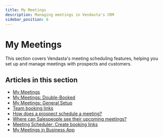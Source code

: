 ```yaml
---
title: My Meetings
description: Managing meetings in Vendasta's CRM
sidebar_position: 6
---
```


# My Meetings

This section covers Vendasta's meeting scheduling features, helping you set up and manage meetings with prospects and customers.

## Articles in this section

- [My Meetings](./my-meetings-main)
- [My Meetings: Double-Booked](my-meetings-double-booked)
- [My Meetings: General Setup](my-meetings-general-setup)
- [Team booking links](team-booking-links)
- [How does a prospect schedule a meeting?](how-does-a-prospect-schedule-a-meeting)
- [Where can Salespeople see their upcoming meetings?](where-can-salespeople-see-their-upcoming-meetings)
- [Meeting Scheduler: Create booking links](meeting-scheduler-create-booking-links)
- [My Meetings in Business App](my-meetings-in-business-app)
